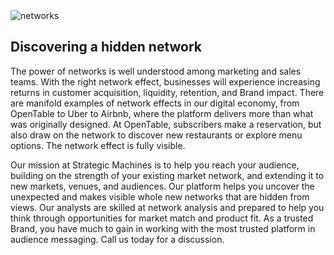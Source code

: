 

<div className={styles["Welcome"]}>

<div className={styles["rcs"]}>
  <img src={[networks]} alt="networks" /> 
</div>

## Discovering a hidden network

The power of networks is well understood among marketing and sales teams. With the right network effect, businesses will experience increasing returns in customer acquisition, liquidity, retention, and Brand impact. There are manifold examples of network effects in our digital economy, from OpenTable to Uber to Airbnb, where the platform delivers more than what was originally designed. At OpenTable, subscribers make a reservation, but also draw on the network to discover new restaurants or explore menu options. The network effect is fully visible.

Our mission at Strategic Machines is to help you reach your audience, building on the strength of your existing market network, and extending it to new markets, venues, and audiences. Our platform helps you uncover the unexpected and makes visible whole new networks that are hidden from views. Our analysts are skilled at network analysis and prepared to help you think through opportunities for market match and product fit. As a trusted Brand, you have much to gain in working with the most trusted platform in audience messaging. Call us today for a discussion.



</div>
